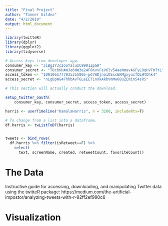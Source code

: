 ```yaml
---
title: "Final Project"
author: "Tanner Gildea"
date: "4/2/2019"
output: html_document
---
```


```r
library(twitteR)
library(dplyr)
library(ggplot2)
library(tidyverse)

# Access keys from developer app. 
consumer_key <- "JiBgIY3c2oSYaluzC9901ZpGH"
consumer_secret <- "T0cbKHAWJe6NW3e24F8KvvFeV6lv54aeNmavAGFyL9qHVFm7tL"
access_token <- "1091061777935355905-pd7WDjnoiOSxcEKMgxyucfOLHtOhk4"
access_secret <- "nLgDpWG4FhhbAvTGLeEET1nXkAkbVmMw08uZEmin54sRS"

# This section will actually conduct the download.

setup_twitter_oauth(
    consumer_key, consumer_secret, access_token, access_secret)

harris <- userTimeline("KamalaHarris", n = 3200, includeRts=T)

# To change from a list into a dataframe.
df.harris <- twListToDF(harris)


tweets <- bind_rows(
  df.harris %>% filter(isRetweet==F) %>%
    select(
      text, screenName, created, retweetCount, favoriteCount))

```
# The Data

Instructive guide for accessing, downloading, and manipulating Twitter data using the twitteR package: https://medium.com/the-artificial-impostor/analyzing-tweets-with-r-92ff2ef990c6



# Visualization

```r


```

